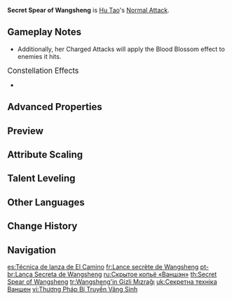 {{Talent Infobox
|image         = Talent Secret Spear of Wangsheng.png
|character     = Hu Tao
|type          = Normal Attack
|info          = '''Normal Attack'''<br />Performs up to six consecutive spear strikes.<br /><br />'''Charged Attack'''<br />Consumes a certain amount of Stamina to lunge forward, dealing damage to opponents along the way.<br /><br />'''Plunging Attack'''<br />Plunges from mid-air to strike the ground below, damaging opponents along the path and dealing [[AoE]] DMG upon impact.
|hit1          = 46.9–88.44%
|hit2          = 48.3–91.02%
|hit3          = 61.1–115.16%
|hit4          = 65.6–123.82%
|hit5          = 33.3+35.2–62.77%+66.4%
|hit6          = 86–162.15%
|charged       = 136–256.47%
|chargedStamina= 25
|plunge        = 65.4–123.4%
|plungeLow     = 131–246.76%
|plungeHigh    = 163–308.21%
|scale_att1    = ATK
}}
'''Secret Spear of Wangsheng''' is [[Hu Tao]]'s [[Normal Attack]].

==Gameplay Notes==
*{{TalentNote|conversion|character=Hu Tao|talent=Guide to Afterlife|Pyro|9}} Additionally, her Charged Attacks will apply the Blood Blossom effect to enemies it hits.

;<big>Constellation Effects</big>
*{{TalentNote|constellation|1|Crimson Bouquet}}

==Advanced Properties==
{{Advanced Properties
|title   = Normal Attack 1-Hit
|gu      = 1U
|icdtag  = Normal Attack
|icdtype = 2.5s/3 Hits
|poise   = 35.76
|impulse = 3

|title2   = Normal Attack 2-Hit
|gu2      = 1U
|icdtag2  = Normal Attack
|icdtype2 = 2.5s/3 Hits
|poise2   = 36.88
|impulse2 = 3

|title3   = Normal Attack 3-Hit
|gu3      = 1U
|icdtag3  = Normal Attack
|icdtype3 = 2.5s/3 Hits
|poise3   = 46.64
|impulse3 = 3

|title4   = Normal Attack 4-Hit
|gu4      = 1U
|icdtag4  = Normal Attack
|icdtype4 = 2.5s/3 Hits
|poise4   = 50.08
|impulse4 = 3

|title5   = Normal Attack 5-Hit A
|gu5      = 1U
|icdtag5  = Normal Attack
|icdtype5 = 2.5s/3 Hits
|poise5   = 26.2
|impulse5 = 1

|title6   = Normal Attack 5-Hit B
|gu6      = 1U
|icdtag6  = Normal Attack
|icdtype6 = 2.5s/3 Hits
|poise6   = 26.2
|impulse6 = 4

|title7   = Normal Attack 6-Hit
|gu7      = 1U
|icdtag7  = Normal Attack
|icdtype7 = 2.5s/3 Hits
|poise7   = 65.52
|impulse7 = 6

|title8   = Charged Attack
|gu8      = 1U
|icdtag8  = Charged Attack
|icdtype8 = 0.5s
|poise8   = 120
|impulse8 = 5

|title9   = Plunging Attack Collision
|gu9      = 0U
|icdtag9  = none
|poise9   = 25
|impulse9 = 2

|title10   = Low Plunge
|gu10      = 1U
|icdtag10  = none
|poise10   = 100
|impulse10 = 4
|blunt10   = 1

|title11   = High Plunge
|gu11      = 1U
|icdtag11  = none
|poise11   = 150
|impulse11 = 7
|blunt11   = 1
}}

==Preview==
{{Preview
|file1    = Secret Spear of Wangsheng Normal Preview
|caption1 = Normal Attack

|file2    = Secret Spear of Wangsheng Charged Preview
|caption2 = Charged Attack

|file3    = Secret Spear of Wangsheng Plunge Preview
|caption3 = Plunging Attack
}}
{{clr}}

==Attribute Scaling==
{{Talent Scaling
|talentType=Normal Attack
|levels=11
|order=hit1,hit2,hit3,hit4,hit5,hit6,charged_title,charged,stamina,plunge_title,plunge,plungelow,plungehigh
|titles=1-Hit DMG (%),2-Hit DMG (%),3-Hit DMG (%),4-Hit DMG (%),5-Hit DMG (%),6-Hit DMG (%),Charged Attack,Charged Attack (%),Charged Attack Stamina Cost,Plunging Attack,Plunge DMG (%),Low Plunge DMG (%),High Plunge DMG (%)
|hit1_1=46.89
|hit1_2=50.08
|hit1_3=53.28
|hit1_4=57.54
|hit1_5=60.74
|hit1_6=64.47
|hit1_7=69.26
|hit1_8=74.06
|hit1_9=78.85
|hit1_10=83.65
|hit1_11=88.44
|hit2_1=48.25
|hit2_2=51.54
|hit2_3=54.83
|hit2_4=59.22
|hit2_5=62.51
|hit2_6=66.35
|hit2_7=71.28
|hit2_8=76.22
|hit2_9=81.15
|hit2_10=86.09
|hit2_11=91.02
|hit3_1=61.05
|hit3_2=65.21
|hit3_3=69.38
|hit3_4=74.92
|hit3_5=79.09
|hit3_6=83.94
|hit3_7=90.19
|hit3_8=96.43
|hit3_9=102.68
|hit3_10=108.92
|hit3_11=115.16
|hit4_1=65.64
|hit4_2=70.12
|hit4_3=74.59
|hit4_4=80.56
|hit4_5=85.03
|hit4_6=90.26
|hit4_7=96.97
|hit4_8=103.68
|hit4_9=110.4
|hit4_10=117.11
|hit4_11=123.82
|hit5_1=33.27+35.2
|hit5_2=35.54+37.6
|hit5_3=37.81+40
|hit5_4=40.84+43.2
|hit5_5=43.1+45.6
|hit5_6=45.75+48.4
|hit5_7=49.15+52
|hit5_8=52.56+55.6
|hit5_9=55.96+59.2
|hit5_10=59.36+62.8
|hit5_11=62.77+66.4
|hit6_1=85.96
|hit6_2=91.82
|hit6_3=97.68
|hit6_4=105.49
|hit6_5=111.36
|hit6_6=118.19
|hit6_7=126.98
|hit6_8=135.78
|hit6_9=144.57
|hit6_10=153.36
|hit6_11=162.15
|charged_1=135.96
|charged_2=145.23
|charged_3=154.5
|charged_4=166.86
|charged_5=176.13
|charged_6=186.94
|charged_7=200.85
|charged_8=214.75
|charged_9=228.66
|charged_10=242.56
|charged_11=256.47
|stamina=25
|plunge_1=65.42
|plunge_2=69.88
|plunge_3=74.34
|plunge_4=80.29
|plunge_5=84.75
|plunge_6=89.95
|plunge_7=96.64
|plunge_8=103.33
|plunge_9=110.02
|plunge_10=116.71
|plunge_11=123.4
|plungelow_1=130.81
|plungelow_2=139.73
|plungelow_3=148.65
|plungelow_4=160.54
|plungelow_5=169.46
|plungelow_6=179.86
|plungelow_7=193.24
|plungelow_8=206.62
|plungelow_9=220
|plungelow_10=233.38
|plungelow_11=246.76
|plungehigh_1=163.39
|plungehigh_2=174.53
|plungehigh_3=185.67
|plungehigh_4=200.52
|plungehigh_5=211.66
|plungehigh_6=224.66
|plungehigh_7=241.37
|plungehigh_8=258.08
|plungehigh_9=274.79
|plungehigh_10=291.5
|plungehigh_11=308.21
}}

==Talent Leveling==
{{Talent Upgrade|Hu Tao}}

==Other Languages==
{{Other Languages
|en      = Secret Spear of Wangsheng
|zhs     = 往生秘传枪法
|zhs_rm  = Wǎngshēng Mì Chuán Qiāngfǎ
|zht     = 往生秘傳槍法
|zht_rm  = Wǎngshēng Mì Chuán Qiāngfǎ
|zh_tl   = Wangsheng Secret Spear Technique
|ja      = 往生秘伝槍法
|ja_rm   = Oujou Hiden Souhou
|ja_tl   = Wangsheng Secret Spearmanship
|ko      = 왕생 비법 창술
|ko_rm   = Wangsaeng Bibeop Changsul
|ko_tl   = Secret Spear of Wangsheng
|es      = Técnica de lanza de El Camino
|es_tl   = Spear Technique of The Way
|fr      = Lance secrète de Wangsheng
|fr_tl   = Secret Spear of Wangsheng
|ru      = Скрытое копьё «Ваншэн»
|ru_tl   = Secret Spear of "Wangsheng"
|th      = Secret Spear of Wangsheng
|vi      = {{tt|Thương Pháp|枪法}} {{tt|Bí Truyền|秘传}} {{tt|Vãng Sinh|往生}}
|vi_tl   = <!-- same TL with zh_tl -->
|de      = Geheime Wangsheng-Lanzentechnik
|de_tl   = Secret Wangsheng-Spear Technique
|id      = Secret Spear of Wangsheng
|pt      = Lança Secreta de Wangsheng
|pt_tl   = Secret Spear of Wangsheng
|tr      = Wangsheng'in Gizli Mızrağı
|tr_tl   = 
|it      = Lancia segreta di Wangsheng
|it_tl   = Secret Spear of Wangsheng
}}

==Change History==
{{Change History|1.3}}

==Navigation==
{{Talent Navbox|Hu Tao}}

[[es:Técnica de lanza de El Camino]]
[[fr:Lance secrète de Wangsheng]]
[[pt-br:Lança Secreta de Wangsheng]]
[[ru:Скрытое копьё «Ваншэн»]]
[[th:Secret Spear of Wangsheng]]
[[tr:Wangsheng'in Gizli Mızrağı]]
[[uk:Секретна техніка Ваншен]]
[[vi:Thương Pháp Bí Truyền Vãng Sinh]]